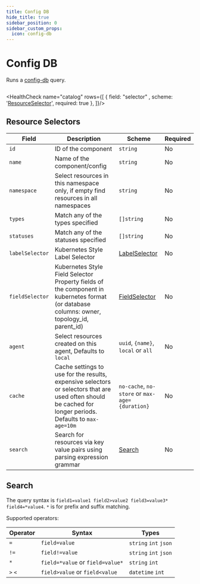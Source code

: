 ```yaml
---
title: Config DB
hide_title: true
sidebar_position: 0
sidebar_custom_props:
  icon: config-db
---
```


# <Icon name="config-db">Config DB</Icon>

Runs a [config-db](https://github.com/flanksource/config-db) query.

```yaml title="catalog.yaml"  file=<rootDir>/modules/canary-checker/fixtures/external/catalog.yaml
```

<HealthCheck name="catalog"  rows={[
  {
    field: "selector" ,
    scheme: '[ResourceSelector](#resource-selectors)',
    required: true
  },
]}/>


## Resource Selectors


| Field           | Description                                                                                                                                                        | Scheme                                                                                              | Required |
| --------------- | ------------------------------------------------------------------------------------------------------------------------------------------------------------------ | --------------------------------------------------------------------------------------------------- | -------- |
| `id`            | ID of the component                                                                                                                                                | `string`                                                                                            | No       |
| `name`          | Name of the component/config                                                                                                                                       | `string`                                                                                            | No       |
| `namespace`     | Select resources in this namespace only, if empty find resources in all namespaces                                                                                 | `string`                                                                                            | No       |
| `types`         | Match any of the types specified                                                                                                                                   | `[]string`                                                                                          | No       |
| `statuses`      | Match any of the statuses specified                                                                                                                                | `[]string`                                                                                          | No       |
| `labelSelector` | Kubernetes Style Label Selector                                                                                                                                    | [LabelSelector](https://kubernetes.io/docs/concepts/overview/working-with-objects/labels/)          | No       |
| `fieldSelector` | Kubernetes Style Field Selector Property fields of the component in kubernetes format (or database columns: owner, topology_id, parent_id)                         | [FieldSelector](https://kubernetes.io/docs/concepts/overview/working-with-objects/field-selectors/) | No       |
| `agent`         | Select resources created on this agent, Defaults to `local`                                                                                                        | `uuid`, `{name}`, `local` or `all`                                                                  | No       |
| `cache`         | Cache settings to use for the results, expensive selectors or selectors that are used often should be cached for longer periods. Defaults to `max-age=10m` | `no-cache`, `no-store` or `max-age={duration}`                                                      | No       |
| `search`        | Search for resources via key value pairs using parsing expression grammar                                                                                          | [Search](#search)                                                                                     | No       |

## Search

The query syntax is `field1=value1 field2>value2 field3=value3* field4=*value4`. `*` is for prefix and suffix matching.

Supported operators:

| Operator | Syntax                           | Types                 |
| -------- | -------------------------------- | --------------------- |
| `=`      | `field=value`                    | `string` `int` `json` |
| `!=`     | `field!=value`                   | `string` `int` `json` |
| `*`      | `field=*value` or `field=value*` | `string` `int`        |
| `>` `<`  | `field>value` or `field<value`   | `datetime` `int`      |
